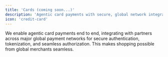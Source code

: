 ```yaml
---
title: 'Cards (coming soon...)'
description: 'Agentic card payments with secure, global network integration'
icon: 'credit-card'
---
```



We enable agentic card payments end to end, integrating with partners across major global payment networks for secure authentication, tokenization, and seamless authorization. This makes shopping possible from global merchants seamless.